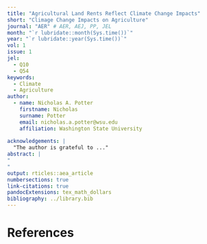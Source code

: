 ```yaml
---
title: "Agricultural Land Rents Reflect Climate Change Impacts"
short: "Climage Change Impacts on Agriculture"
journal: "AER" # AER, AEJ, PP, JEL
month: "`r lubridate::month(Sys.time())`"
year: "`r lubridate::year(Sys.time())`"
vol: 1
issue: 1
jel:
  - Q10
  - Q54
keywords:
  - Climate
  - Agriculture
author:
  - name: Nicholas A. Potter
    firstname: Nicholas
    surname: Potter
    email: nicholas.a.potter@wsu.edu
    affiliation: Washington State University
    
acknowledgements: |
  "The author is grateful to ..."
abstract: |
"
"
output: rticles::aea_article
numbersections: true
link-citations: true
pandocExtensions: tex_math_dollars
bibliography: ../library.bib
---
```


# References
